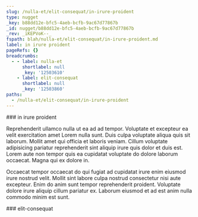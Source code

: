 ```yaml
---
slug: /nulla-et/elit-consequat/in-irure-proident
type: nugget
_key: b88dd12e-bfc5-4aeb-bcfb-9ac67d77867b
_id: nugget/b88dd12e-bfc5-4aeb-bcfb-9ac67d77867b
_rev: _iKEPVoK--_
fspath: blah/nulla-et/elit-consequat/in-irure-proident.md
label: in irure proident
pageRefs: {}
breadcrumbs:
  - - label: nulla-et
      shortlabel: null
      _key: '12503610'
    - label: elit-consequat
      shortlabel: null
      _key: '12503860'
paths:
  - /nulla-et/elit-consequat/in-irure-proident
---
```


<NuggetArea>
<Nugget slug="/nulla-et/elit-consequat/in-irure-proident" type="nugget" _key="b88dd12e-bfc5-4aeb-bcfb-9ac67d77867b" _id="nugget/b88dd12e-bfc5-4aeb-bcfb-9ac67d77867b" _rev="_iKEPVoK--_" fspath="blah/nulla-et/elit-consequat/in-irure-proident.md" label="in irure proident" paths="/nulla-et/elit-consequat/in-irure-proident">
<NuggetBody>
### in irure proident

Reprehenderit ullamco nulla ut ea ad ad tempor. Voluptate et excepteur ea velit exercitation amet Lorem nulla sunt. Duis culpa voluptate aliqua quis sit laborum. Mollit amet qui officia et laboris veniam. Cillum voluptate adipisicing pariatur reprehenderit sint aliquip irure quis dolor et duis est. Lorem aute non tempor quis ea cupidatat voluptate do dolore laborum occaecat. Magna qui ex dolore in.

Occaecat tempor occaecat do qui fugiat ad cupidatat irure enim eiusmod irure nostrud velit. Mollit sint labore culpa nostrud consectetur nisi aute excepteur. Enim do anim sunt tempor reprehenderit proident. Voluptate dolore irure aliquip cillum pariatur ex. Laborum eiusmod et ad est anim nulla commodo minim est sunt.

</NuggetBody>
<Breadcrumbs>
<Crumbs>
<Crumb _key="12503610" label="nulla-et" /><Crumb _key="12503860" label="elit-consequat" />
</Crumbs>
</Breadcrumbs>
</Nugget>

<NuggetsInbound>
</NuggetsInbound>
<NuggetsOutbound>
</NuggetsOutbound>
</NuggetArea>
<PassagesInbound>
<Passage direction="inbound" type="passage" _key="12503860" _id="passage/12503860" _rev="_iKEPVn6--A" label="elit-consequat" passage="elit-consequat" fspath="blah/nulla-et/elit-consequat" paths="/nulla-et/elit-consequat" slug="/nulla-et/elit-consequat">
<NuggetBody>
### elit-consequat

</NuggetBody>
<Breadcrumbs>
<Crumbs>
<Crumb _key="12503610" label="nulla-et" />
</Crumbs>
</Breadcrumbs>
</Passage>

</PassagesInbound>
<PassagesOutbound>
</PassagesOutbound>